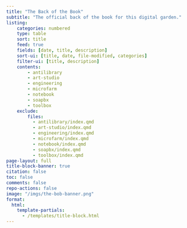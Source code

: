 ```yaml
---
title: "The Back of the Book"
subtitle: "The official back of the book for this digital garden."
listing:
    categories: numbered
    type: table
    sort: title
    feed: true
    fields: [date, title, description]
    sort-ui: [title, date, file-modified, categories]
    filter-ui: [title, description]
    contents:
        - antilibrary
        - art-studio
        - engineering
        - microfarm
        - notebook
        - soapbx
        - toolbox
    exclude:
        files:
          - antilibrary/index.qmd
          - art-studio/index.qmd
          - engineering/index.qmd
          - microfarm/index.qmd
          - notebook/index.qmd
          - soapbx/index.qmd
          - toolbox/index.qmd
page-layout: full
title-block-banner: true
citation: false
toc: false
comments: false
repo-actions: false
image: "/imgs/the-bob-banner.png"
format:
  html:
    template-partials:
      - /templates/title-block.html
---
```

